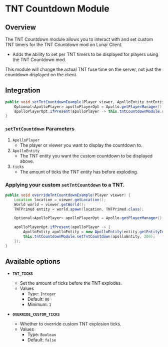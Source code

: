 
# TNT Countdown Module

## Overview

The TNT Countdown module allows you to interact with and set custom TNT timers for the TNT Countdown mod on Lunar Client.

- Adds the ability to set per TNT timers to be displayed for players using the TNT Countdown mod.

<Callout type="info">
  This module will change the actual TNT fuse time on the server, not just the countdown displayed on the client.
</Callout>

## Integration

```java
public void setTntCountdownExample(Player viewer, ApolloEntity tntEntity, int ticks) {
    Optional<ApolloPlayer> apolloPlayerOpt = Apollo.getPlayerManager().getPlayer(viewer.getUniqueId());
    apolloPlayerOpt.ifPresent(apolloPlayer -> this.tntCountdownModule.setTntCountdown(apolloPlayer, tntEntity, ticks));
}
```

### `setTntCountdown` Parameters

1. `ApolloPlayer`
   - The player or viewer you want to display the countdown to.
2. `ApolloEntity`
   - The TNT entity you want the custom countdown to be displayed above.
3. `ticks`
   - The amount of ticks the TNT entity has before exploding.

### Applying your custom `setTntCountdown` to a TNT.

```java
public void overrideTntCountdownExample(Player viewer) {
    Location location = viewer.getLocation();
    World world = viewer.getWorld();
    TNTPrimed entity = world.spawn(location, TNTPrimed.class);

    Optional<ApolloPlayer> apolloPlayerOpt = Apollo.getPlayerManager().getPlayer(viewer.getUniqueId());

    apolloPlayerOpt.ifPresent(apolloPlayer -> {
        ApolloEntity apolloEntity = new ApolloEntity(entity.getEntityId(), entity.getUniqueId());
        this.tntCountdownModule.setTntCountdown(apolloEntity, 200);
    });
}
```

## Available options

- __`TNT_TICKS`__
    - Set the amount of ticks before the TNT explodes.
    - Values
        - Type: `Integer`
        - Default: `80`
        - Minimum: `1`

- __`OVERRIDE_CUSTOM_TICKS`__
    - Whether to override custom TNT explosion ticks.
    - Values
        - Type: `Boolean`
        - Default: `false`

